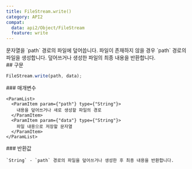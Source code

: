 ```yaml
---
title: FileStream.write()
category: API2
compat:
  data: api2/Object/FileStream
  feature: write
---
```


<Section>
  문자열을 `path` 경로의 파일에 덮어씁니다. 파일이 존재하지 않을 경우 `path` 경로의 파일을 생성합니다. 덮어쓰거나 생성한 파일의 최종 내용을 반환합니다.
</Section>
<Section>
  ## 구문

  ~~~js
  FileStream.write(path, data);
  ~~~

  <Section>
    ### 매개변수

    <ParamList>
      <ParamItem param={"path"} type={"String"}>
        내용을 덮어쓰거나 새로 생성할 파일의 경로
      </ParamItem>
      <ParamItem param={"data"} type={"String"}>
        파일 내용으로 저장할 문자열
      </ParamItem>
    </ParamList>
  </Section>
  <Section>
    ### 반환값

    `String` - `path` 경로의 파일을 덮어쓰거나 생성한 후 최종 내용을 반환합니다.
  </Section>
</Section>
